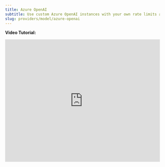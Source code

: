 ```yaml
---
title: Azure OpenAI
subtitle: Use custom Azure OpenAI instances with your own rate limits and configurations
slug: providers/model/azure-openai
---
```


**Video Tutorial:**
<iframe
  src="https://www.loom.com/embed/951976f68e564ed39691fd150489afee"
  title="Loom video player"
  frameborder="0"
  allow="accelerometer; autoplay; clipboard-write; encrypted-media; gyroscope; picture-in-picture; web-share"
  referrerpolicy="strict-origin-when-cross-origin"
  width="100%"
  height="400px"
  allowfullscreen
/>

**What is Azure OpenAI?**

Azure OpenAI Service provides REST API access to OpenAI's powerful language models, including GPT-4.1, GPT-4o, GPT-4 Turbo, GPT-3.5 Turbo, and the Embeddings model series. These models can be easily adapted to your specific task with fine-tuning, offering enterprise-grade security, responsible AI practices, and regional availability.

**Custom Azure OpenAI Integration with Vapi:**

With Vapi's Azure OpenAI integration, you can connect your own Azure OpenAI instances to leverage your custom rate limits, regional deployments, and specific configurations. This enables you to use your Azure OpenAI resources directly while maintaining full control over billing, usage limits, and data residency.

## Prerequisites

Before configuring Azure OpenAI with Vapi, ensure you have:

- An active Azure subscription
- Azure OpenAI Service resource deployed
- Model deployments configured in your Azure OpenAI instance
- API keys and endpoint information from your Azure OpenAI resource

## Credential Settings

You can configure your Azure OpenAI credentials in the "Model Providers" section of the "Provider Credentials" page in the Vapi dashboard.

| Setting | Description | Required |
|---------|-------------|----------|
| **Provider** | Select "Azure OpenAI" | ✅ |
| **Models** | List of model deployment names (must match Vapi's supported models) | ✅ |
| **Region** | Azure region where your OpenAI resource is deployed | ✅ |
| **OpenAI Endpoint** | Base Azure OpenAI endpoint URL (e.g., `https://your-resource.openai.azure.com`) | ✅ |
| **OpenAI Key** | API key for your Azure OpenAI resource | ✅ |
| **OCP-APIM-Subscription-Key** | API Management subscription key (optional - can be left blank) | ❌ |

## Important Configuration Notes

### Model and Deployment Names

<Warning>
**Critical Requirement**: Your Azure deployment name **must exactly match** one of Vapi's supported model names. Custom deployment names are not supported.
</Warning>

For example, if you want to use GPT-4o, your Azure deployment must be named exactly `gpt-4o-2024-11-20` (or another supported variant), not a custom name like `my-custom-gpt4`.

### Supported Models

Vapi supports these Azure OpenAI models (ensure your deployment names match exactly):

**Latest GPT-4.1 Models:**
- `gpt-4.1-2025-04-14`
- `gpt-4.1-mini-2025-04-14`
- `gpt-4.1-nano-2025-04-14`

**GPT-4o Models:**
- `gpt-4o-2024-11-20`
- `gpt-4o-2024-08-06`
- `gpt-4o-2024-05-13`
- `gpt-4o-mini-2024-07-18`

**GPT-4 Models:**
- `gpt-4-turbo-2024-04-09`
- `gpt-4-0125-preview`
- `gpt-4-1106-preview`
- `gpt-4-0613`

**GPT-3.5 Models:**
- `gpt-35-turbo-0125`
- `gpt-35-turbo-1106`

### Supported Regions

Vapi supports these Azure regions for OpenAI deployments:

- `australia` (Australia East)
- `canadaeast` (Canada East) 
- `canadacentral` (Canada Central)
- `eastus` (East US)
- `eastus2` (East US 2)
- `france` (France Central)
- `india` (Central India)
- `japaneast` (Japan East)
- `japanwest` (Japan West)
- `northcentralus` (North Central US)
- `norway` (Norway East)
- `southcentralus` (South Central US)
- `swedencentral` (Sweden Central)
- `switzerland` (Switzerland North)
- `uaenorth` (UAE North)
- `uk` (UK South)
- `westus` (West US)
- `westus3` (West US 3)

<Note>
Choose the region closest to your users for optimal performance, or use a specific region for data residency compliance.
</Note>

### Endpoint URL Format

<Tip>
Use only the **base endpoint URL** from your Azure OpenAI resource, not the full completions URL.
</Tip>

**Correct format:**
```
https://your-resource-name.openai.azure.com
```

**Incorrect format:**
```
https://your-resource-name.openai.azure.com/openai/deployments/gpt-4o/chat/completions?api-version=2024-11-20
```

### API Management Subscription Key

The `OCP-APIM-Subscription-Key` field is optional and can be left blank in most configurations. Only include this if your Azure OpenAI resource is behind Azure API Management and specifically requires this header.

## Configuration Steps

<Steps>
  <Step title="Gather Azure OpenAI Details">
    From your Azure OpenAI resource in the Azure portal, collect:
    - Base endpoint URL
    - API key (from Keys and Endpoint section)
    - Deployment names
    - Region
  </Step>

  <Step title="Verify Deployment Names">
    Ensure your model deployments use names that exactly match Vapi's supported model list. If needed, create new deployments with the correct names.
  </Step>

  <Step title="Configure in Vapi Dashboard">
    Navigate to Settings → Integrations → Provider Credentials → Model Providers and add your Azure OpenAI configuration.
  </Step>

  <Step title="Test Configuration">
    Create a test assistant using your Azure OpenAI model to verify the connection works correctly.
  </Step>
</Steps>

## Example Configuration

```json
{
  "provider": "azure-openai",
  "models": ["gpt-4o-2024-11-20"],
  "region": "eastus", 
  "openAIEndpoint": "https://your-resource.openai.azure.com",
  "openAIKey": "your-azure-openai-api-key",
  "ocpApimSubscriptionKey": ""
}
```

## Benefits of Using Azure OpenAI

**Enterprise Security:**
- Data residency control with regional deployments
- Enterprise-grade security and compliance (SOC 2, ISO 27001, etc.)
- Private network connectivity options

**Custom Rate Limits:**
- Use your own Azure OpenAI quota and rate limits
- Avoid shared resource constraints
- Predictable costs and billing through Azure

**Advanced Features:**
- Support for fine-tuned models
- Content filtering and safety controls
- Integration with Azure monitoring and logging

## Troubleshooting

### Common Error: "Resource not found"
- **Cause**: Incorrect endpoint URL or model deployment name
- **Solution**: Verify the endpoint URL format and ensure deployment names match exactly

### Common Error: "No model specified in request"
- **Cause**: Deployment name doesn't match the selected model in Vapi
- **Solution**: Create a deployment with the exact model name as expected by Vapi

### Common Error: "Couldn't Validate Azure OpenAI Credential"
- **Cause**: Invalid API key, incorrect endpoint, or network restrictions
- **Solution**: Verify API key, check endpoint URL format, and ensure network access

